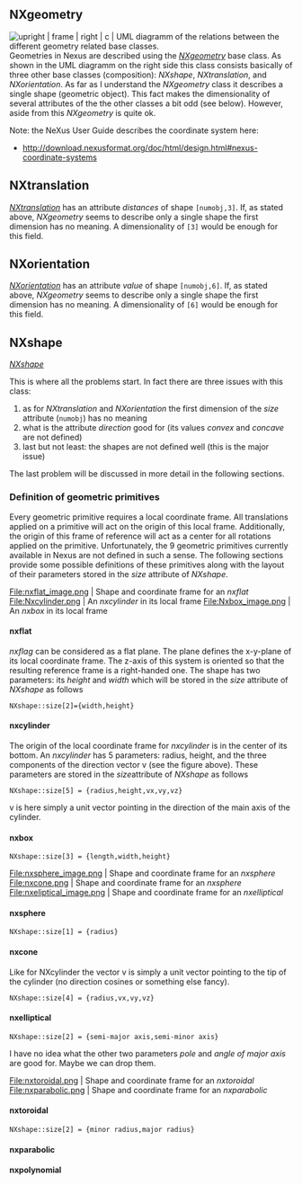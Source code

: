 == NXgeometry == 
[[Image:Nxgeometry_uml.png | upright | frame | right | c | UML diagramm of the relations between the different geometry related base classes. ]]
Geometries in Nexus are described using the ''[http://download.nexusformat.org/doc/html/classes/base_classes/NXgeometry.html NXgeometry]'' base class. As shown in the UML diagramm on the right side this class consists basically of three other base classes (composition): ''NXshape'', ''NXtranslation'', and ''NXorientation''.
As far as I understand the ''NXgeometry'' class it describes a single shape (geometric object). This fact makes the dimensionality of several attributes of the the other classes a bit odd (see below).
However, aside from this ''NXgeometry'' is quite ok.

Note: the NeXus User Guide describes the coordinate system here: 
*http://download.nexusformat.org/doc/html/design.html#nexus-coordinate-systems

== NXtranslation == 
''[http://download.nexusformat.org/doc/html/classes/base_classes/NXtranslation.html NXtranslation]''
has an attribute ''distances'' of shape <tt>[numobj,3]</tt>. If, as stated above, ''NXgeometry'' seems to describe only a single shape the first dimension has no meaning. A dimensionality of <tt>[3]</tt> would be enough for this field.

== NXorientation == 
''[http://download.nexusformat.org/doc/html/classes/base_classes/NXorientation.html NXorientation]''
has an attribute ''value'' of shape <tt>[numobj,6]</tt>. If, as stated above, ''NXgeometry'' seems to describe only a single shape the first dimension has no meaning. A dimensionality of <tt>[6]</tt> would be enough for this field.

== NXshape == 
''[http://download.nexusformat.org/doc/html/classes/base_classes/NXshape.html NXshape]''

This is where all the problems start. In fact there are three issues with this class:

# as for ''NXtranslation'' and ''NXorientation'' the first dimension of the ''size'' attribute (<tt>numobj</tt>) has no meaning
# what is the attribute ''direction'' good for (its values ''convex'' and ''concave'' are not defined)
# last but not least: the shapes are not defined well (this is the major issue)

The last problem will be discussed in more detail in the following sections.

=== Definition of geometric primitives ===
Every geometric primitive requires a local coordinate frame. All translations applied on a primitive will act on the origin of this local frame. 
Additionally, the origin of this frame of reference will act as a center for all rotations applied on the primitive. 
Unfortunately, the 9 geometric primitives currently available in Nexus are not defined in such a sense. The following sections provide some possible definitions of these primitives along with the layout of their parameters stored in the ''size'' attribute of ''NXshape''.

<gallery widths=250 heights=250>
File:nxflat_image.png | Shape and coordinate frame for an ''nxflat''
File:Nxcylinder.png | An ''nxcylinder'' in its local frame
File:Nxbox_image.png | An ''nxbox'' in its local frame
</gallery>
==== nxflat ====
''nxflag'' can be considered as a flat plane. The plane defines the x-y-plane of its local coordinate frame. The z-axis of this system is oriented so that the resulting reference frame is a right-handed one. The shape has two parameters: its ''height'' and ''width'' which will be stored in the ''size'' attribute of ''NXshape'' as follows
 NXshape::size[2]={width,height}

==== nxcylinder ====
The origin of the local coordinate frame for ''nxcylinder'' is in the center of its bottom. An ''nxcylinder'' has 5 parameters:
radius, height, and the three components of the direction vector v (see the figure above). These parameters are stored in the ''size''attribute of ''NXshape'' as follows
 NXshape::size[5] = {radius,height,vx,vy,vz}
v is here simply a unit vector pointing in the direction of the main axis of the cylinder.

==== nxbox ====

 NXshape::size[3] = {length,width,height}


<gallery widths=250 heights=250>
File:nxsphere_image.png | Shape and coordinate frame for an ''nxsphere''
File:nxcone.png | Shape and coordinate frame for an ''nxsphere''
File:nxeliptical_image.png | Shape and coordinate frame for an ''nxelliptical''
</gallery>
==== nxsphere ====

 NXshape::size[1] = {radius}

==== nxcone ====
Like for NXcylinder the vector v is simply a unit vector pointing to the tip of the cylinder (no direction cosines or something else fancy).
 NXshape::size[4] = {radius,vx,vy,vz}

==== nxelliptical ====

 NXshape::size[2] = {semi-major axis,semi-minor axis}

I have no idea what the other two parameters ''pole'' and ''angle of major axis'' are good for. Maybe we can drop them.



<gallery widths=250 heights=250>
File:nxtoroidal.png | Shape and coordinate frame for an ''nxtoroidal''
File:nxparabolic.png | Shape and coordinate frame for an ''nxparabolic''
</gallery>

==== nxtoroidal ====

 NXshape::size[2] = {minor radius,major radius}

==== nxparabolic ====

==== nxpolynomial ====
